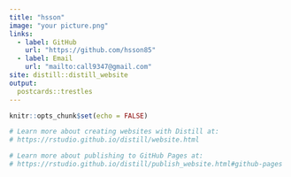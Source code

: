 ```yaml
---
title: "hsson"
image: "your picture.png"
links:
  - label: GitHub
    url: "https://github.com/hsson85"
  - label: Email
    url: "mailto:call9347@gmail.com"
site: distill::distill_website
output:
  postcards::trestles
---
```


```r
knitr::opts_chunk$set(echo = FALSE)

# Learn more about creating websites with Distill at:
# https://rstudio.github.io/distill/website.html

# Learn more about publishing to GitHub Pages at:
# https://rstudio.github.io/distill/publish_website.html#github-pages

```


